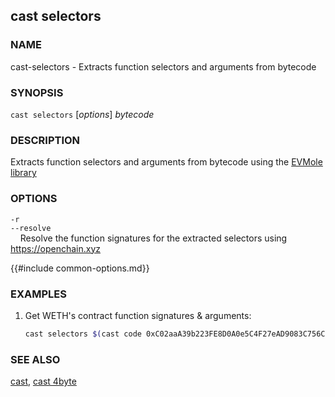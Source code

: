 ## cast selectors

### NAME

cast-selectors - Extracts function selectors and arguments from bytecode

### SYNOPSIS

``cast selectors`` [*options*] *bytecode*

### DESCRIPTION

Extracts function selectors and arguments from bytecode using the [EVMole library](https://github.com/cdump/evmole)

### OPTIONS

`-r`  
`--resolve`  
&nbsp;&nbsp;&nbsp;&nbsp;Resolve the function signatures for the extracted selectors using https://openchain.xyz

{{#include common-options.md}}

### EXAMPLES

1. Get WETH's contract function signatures & arguments:
    ```sh
    cast selectors $(cast code 0xC02aaA39b223FE8D0A0e5C4F27eAD9083C756Cc2)
    ```

### SEE ALSO

[cast](./cast.md), [cast 4byte](./cast-4byte.md)
